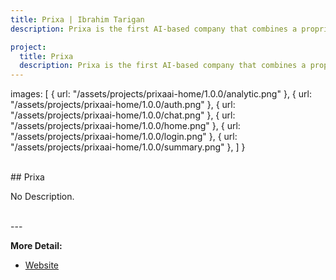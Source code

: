 ```yaml
---
title: Prixa | Ibrahim Tarigan
description: Prixa is the first AI-based company that combines a proprietary AI-platform with personalization health insurance

project:
  title: Prixa
  description: Prixa is the first AI-based company that combines a proprietary AI-platform with personalization health insurance
---
```




  images: [
    { url: "/assets/projects/prixaai-home/1.0.0/analytic.png" },
    { url: "/assets/projects/prixaai-home/1.0.0/auth.png" },
    { url: "/assets/projects/prixaai-home/1.0.0/chat.png" },
    { url: "/assets/projects/prixaai-home/1.0.0/home.png" },
    { url: "/assets/projects/prixaai-home/1.0.0/login.png" },
    { url: "/assets/projects/prixaai-home/1.0.0/summary.png" },
  ]
}

<ProjectSliderImages images={assets.images}/>

<br/>
## Prixa

No Description.

<br/>
---
<br/>

**More Detail:**
- [Website](https://telekonsultasi.prixa.ai/)
